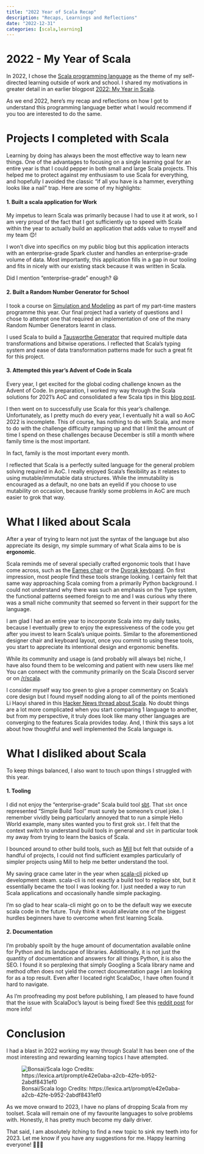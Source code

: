 ```yaml
---
title: "2022 Year of Scala Recap"
description: "Recaps, Learnings and Reflections"
date: "2022-12-31"
categories: [scala,learning]
---
```


# 2022 - My Year of Scala

In 2022, I chose the [Scala programming language](https://www.scala-lang.org/) as the theme of my self-directed learning outside of work and school. I shared my motivations in greater detail in an earlier blogpost [2022: My Year in Scala](https://www.ddanieltan.com/posts/2022scala/).

As we end 2022, here's my recap and reflections on how I got to understand this programming language better what I would recommend if you too are interested to do the same.

# Projects I completed with Scala

Learning by doing has always been the most effective way to learn new things. One of the advantages to focusing on a single learning goal for an entire year is that I could pepper in both small and large Scala projects. This helped me to protect against my enthusiasm to use Scala for everything, and hopefully I avoided the classic "if all you have is a hammer, everything looks like a nail" trap. Here are some of my highlights:

#### 1. Built a scala application for Work 

My impetus to learn Scala was primarily because I had to use it at work, so I am very proud of the fact that I got sufficiently up to speed with Scala within the year to actually build an application that adds value to myself and my team 😊! 

I won't dive into specifics on my public blog but this application interacts with an enterprise-grade Spark cluster and handles an enterprise-grade volume of data. Most importantly, this application fills in a gap in our tooling and fits in nicely with our existing stack because it was written in Scala.

::: {.column-margin}
Did I mention "enterprise-grade" enough? 😆
:::

#### 2. Built a Random Number Generator for School

I took a course on [Simulation and Modeling](https://omscs.gatech.edu/isye-6644-simulation-and-modeling-engineering-and-science) as part of my part-time masters programme this year. Our final project had a variety of questions and I chose to attempt one that required an implementation of one of the many Random Number Generators learnt in class. 

I used Scala to build a [Tausworthe Generator](https://homes.luddy.indiana.edu/kapadia/project2/node9.html) that required multiple data transformations and bitwise operations. I reflected that Scala's typing system and ease of data transformation patterns made for such a great fit for this project.

#### 3. Attempted this year's Advent of Code in Scala

Every year, I get excited for the global coding challenge known as the Advent of Code. In preparation, I worked my way through the Scala solutions for 2021's AoC and consolidated a few Scala tips in this [blog post](https://www.ddanieltan.com/posts/aocscala/). 

I then went on to successfully use Scala for this year's challenge. Unfortunately, as I pretty much do every year, I eventually hit a wall so AoC 2022 is incomplete. This of course, has nothing to do with Scala, and more to do with the challenge difficulty ramping up and that I limit the amount of time I spend on these challenges because December is still a month where family time is the most important.

::: {.column-margin}
In fact, family is the most important every month.
:::

I reflected that Scala is a perfectly suited language for the general problem solving required in AoC. I really enjoyed Scala's flexibility as it relates to using mutable/immutable data structures. While the immutability is encouraged as a default, no one bats an eyelid if you choose to use mutability on occasion, because frankly some problems in AoC are much easier to grok that way.

# What I liked about Scala

After a year of trying to learn not just the syntax of the language but also appreciate its design, my simple summary of what Scala aims to be is **ergonomic**.

Scala reminds me of several specially crafted ergonomic tools that I have come across, such as the [Eames chair](https://eames.com/en/articles/eameschair) or the [Dvorak keyboard](https://dvorak-keyboard.com/). On first impression, most people find these tools strange looking. I certainly felt that same way approaching Scala coming from a primarily Python background. I could not understand why there was such an emphasis on the Type system, the functional patterns seemed foreign to me and I was curious why there was a small niche community that seemed so fervent in their support for the language.

I am glad I had an entire year to incorporate Scala into my daily tasks, because I eventually grew to enjoy the expressiveness of the code you get after you invest to learn Scala's unique points. Similar to the aforementioned designer chair and keyboard layout, once you commit to using these tools, you start to appreciate its intentional design and ergonomic benefits.

While its community and usage is (and probably will always be) niche, I have also found them to be welcoming and patient with new users like me! You can connect with the community primarily on the Scala Discord server or on [/r/scala](https://www.reddit.com/r/scala/).

I consider myself way too green to give a proper commentary on Scala's core design but I found myself nodding along to all of the points mentioned Li Haoyi shared in this [Hacker News thread about Scala](https://news.ycombinator.com/item?id=26030970). No doubt things are a lot more complicated when you start comparing 1 language to another, but from my perspective, it truly does look like many other languages are converging to the features Scala provides today. And, I think this says a lot about how thoughtful and well implemented the Scala language is.

# What I disliked about Scala

To keep things balanced, I also want to touch upon things I struggled with this year.

#### 1. Tooling

I did not enjoy the "enterprise-grade" Scala build tool [sbt](https://www.scala-sbt.org/). That `sbt` once represented "Simple Build Tool" must surely be someone's cruel joke. I remember vividly being particularly annoyed that to run a simple Hello World example, many sites wanted you to first grok `sbt`. I felt that the context switch to understand build tools in general and `sbt` in particular took my away from trying to learn the basics of Scala.

I bounced around to other build tools, such as [Mill](https://com-lihaoyi.github.io/mill/mill/Intro_to_Mill.html) but felt that outside of a handful of projects, I could not find sufficient examples particularly of simpler projects using Mill to help me better understand the tool.

My saving grace came later in the year when [scala-cli](https://scala-cli.virtuslab.org/) picked up development steam. scala-cli is not exactly a build tool to replace sbt, but it essentially became the tool I was looking for. I just needed a way to run Scala applications and occasionally handle simple packaging.

I'm so glad to hear scala-cli might go on to be the default way we execute scala code in the future. Truly think it would alleviate one of the biggest hurdles beginners have to overcome when first learning Scala.

#### 2. Documentation

I'm probably spoilt by the huge amount of documentation available online for Python and its landscape of libraries. Additionally, it is not just the quantity of documentation and answers for all things Python, it is also the SEO. 
I found it so perplexing that simply Googling a Scala library name and method often does not yield the correct documentation page I am looking for as a top result. Even after I located right ScalaDoc, I have often found it hard to navigate.

::: {note}
As I'm proofreading my post before publishing, I am pleased to have found that the issue with ScalaDoc's layout is being fixed! See this [reddit post](https://www.reddit.com/r/scala/comments/zptt8t/a_new_reworked_scaladoc_is_here/) for more info!
:::

# Conclusion

I had a blast in 2022 working my way through Scala! It has been one of the most interesting and rewarding learning topics I have attempted. 

![Bonsai/Scala logo Credits: https://lexica.art/prompt/e42e0aba-a2cb-42fe-b952-2abdf8431ef0](scala-bonsai.png)

As we move onward to 2023, I have no plans of dropping Scala from my toolset. Scala will remain one of my favourite languages to solve problems with. Honestly, it has pretty much become my daily driver.

That said, I am absolutely itching to find a new topic to sink my teeth into for 2023. Let me know if you have any suggestions for me. Happy learning everyone! 🤔🤔🤔
